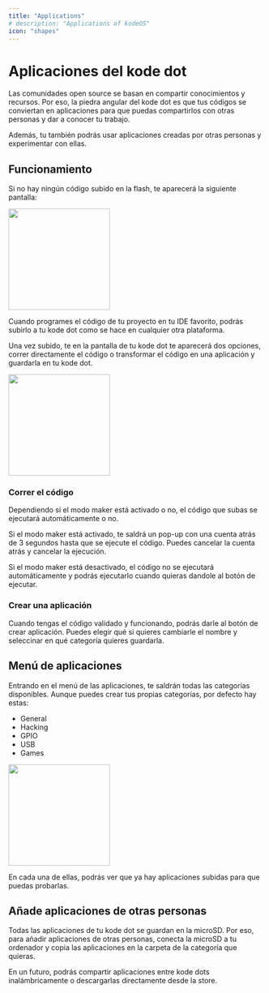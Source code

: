 ```yaml
---
title: "Applications"
# description: "Applications of kodeOS"
icon: "shapes"
---
```


# Aplicaciones del kode dot

Las comunidades open source se basan en compartir conocimientos y recursos. Por eso, la piedra angular del kode dot es que tus códigos se conviertan en aplicaciones para 
que puedas compartirlos con otras personas y dar a conocer tu trabajo.

Además, tu también podrás usar aplicaciones creadas por otras personas y experimentar con ellas.

## Funcionamiento
Si no hay ningún código subido en la flash, te aparecerá la siguiente pantalla:
<Frame>
  <img width="200"  src="/images/kodeOS/apps/noapp.png" />
</Frame>

Cuando programes el código de tu proyecto en tu IDE favorito, podrás subirlo a tu kode dot como se hace en cualquier otra plataforma.

Una vez subido, te en la pantalla de tu kode dot te aparecerá dos opciones, correr directamente el código o transformar el código en una aplicación y guardarla en tu kode dot.
<Frame>
  <img width="200"  src="/images/kodeOS/apps/app.png" />
</Frame>

### Correr el código
Dependiendo si el modo maker está activado o no, el código que subas se ejecutará automáticamente o no.

Si el modo maker está activado, te saldrá un pop-up con una cuenta atrás de 3 segundos hasta que se ejecute el código. Puedes cancelar la cuenta atrás y cancelar la ejecución.

Si el modo maker está desactivado, el código no se ejecutará automáticamente y podrás ejecutarlo cuando quieras dandole al botón de ejecutar.

### Crear una aplicación
Cuando tengas el código validado y funcionando, podrás darle al botón de crear aplicación. Puedes elegir qué si quieres cambiarle el nombre y seleccinar en qué categoría quieres guardarla.

## Menú de aplicaciones

Entrando en el menú de las aplicaciones, te saldrán todas las categorías disponibles. Aunque puedes crear tus propias categorías, por defecto hay estas:

- General
- Hacking
- GPIO
- USB
- Games

<Frame>
  <img width="200"  src="/images/kodeOS/apps/menuapps.png" />
</Frame>

En cada una de ellas, podrás ver que ya hay aplicaciones subidas para que puedas probarlas.

## Añade aplicaciones de otras personas

Todas las aplicaciones de tu kode dot se guardan en la microSD. Por eso, para añadir aplicaciones de otras personas, conecta la microSD a tu ordenador y copia las aplicaciones en la carpeta de la categoría que quieras.

<Info>En un futuro, podrás compartir aplicaciones entre kode dots inalámbricamente o descargarlas directamente desde la store.</Info>